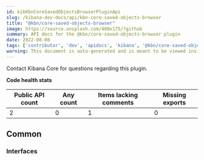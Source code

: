 ```yaml
---
id: kibKbnCoreSavedObjectsBrowserPluginApi
slug: /kibana-dev-docs/api/kbn-core-saved-objects-browser
title: "@kbn/core-saved-objects-browser"
image: https://source.unsplash.com/400x175/?github
summary: API docs for the @kbn/core-saved-objects-browser plugin
date: 2022-08-08
tags: ['contributor', 'dev', 'apidocs', 'kibana', '@kbn/core-saved-objects-browser']
warning: This document is auto-generated and is meant to be viewed inside our experimental, new docs system. Reach out in #docs-engineering for more info.
---
```




Contact Kibana Core for questions regarding this plugin.

**Code health stats**

| Public API count  | Any count | Items lacking comments | Missing exports |
|-------------------|-----------|------------------------|-----------------|
| 2 | 0 | 1 | 0 |

## Common

### Interfaces
<DocDefinitionList data={kbnCoreSavedObjectsBrowserObj.common.interfaces}/>

